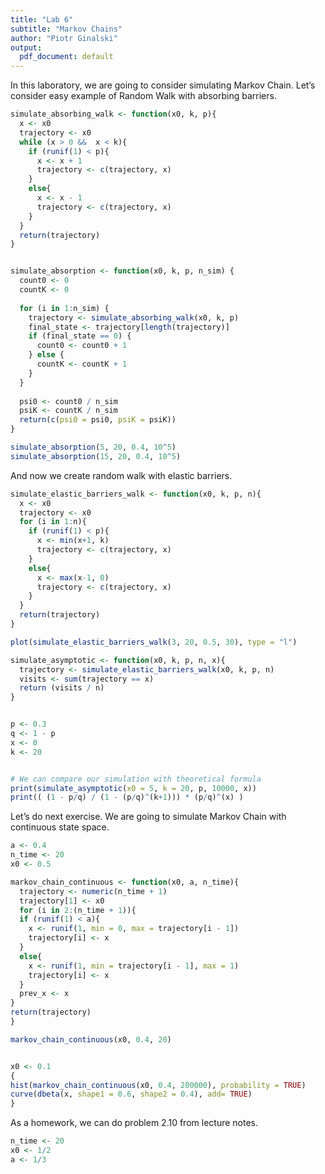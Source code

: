 ```yaml
---
title: "Lab 6"
subtitle: "Markov Chains"
author: "Piotr Ginalski"
output:
  pdf_document: default
---
```


In this laboratory, we are going to consider simulating Markov Chain. Let's consider
easy example of Random Walk with absorbing barriers.
```r
simulate_absorbing_walk <- function(x0, k, p){
  x <- x0
  trajectory <- x0
  while (x > 0 &&  x < k){
    if (runif(1) < p){
      x <- x + 1
      trajectory <- c(trajectory, x)
    }
    else{
      x <- x - 1
      trajectory <- c(trajectory, x)
    }
  }
  return(trajectory)
}


simulate_absorption <- function(x0, k, p, n_sim) {
  count0 <- 0
  countK <- 0
  
  for (i in 1:n_sim) {
    trajectory <- simulate_absorbing_walk(x0, k, p)
    final_state <- trajectory[length(trajectory)]
    if (final_state == 0) {
      count0 <- count0 + 1
    } else {
      countK <- countK + 1
    }
  }
  
  psi0 <- count0 / n_sim
  psiK <- countK / n_sim
  return(c(psi0 = psi0, psiK = psiK))
}

simulate_absorption(5, 20, 0.4, 10^5)
simulate_absorption(15, 20, 0.4, 10^5)

```
And now we create random walk with elastic barriers.
```r
simulate_elastic_barriers_walk <- function(x0, k, p, n){
  x <- x0
  trajectory <- x0
  for (i in 1:n){
    if (runif(1) < p){
      x <- min(x+1, k)
      trajectory <- c(trajectory, x)
    }
    else{
      x <- max(x-1, 0)
      trajectory <- c(trajectory, x)
    }
  }
  return(trajectory)
}

plot(simulate_elastic_barriers_walk(3, 20, 0.5, 30), type = "l")

simulate_asymptotic <- function(x0, k, p, n, x){
  trajectory <- simulate_elastic_barriers_walk(x0, k, p, n)
  visits <- sum(trajectory == x)
  return (visits / n)
}


p <- 0.3
q <- 1 - p
x <- 0
k <- 20


# We can compare our simulation with theoretical formula
print(simulate_asymptotic(x0 = 5, k = 20, p, 10000, x))
print(( (1 - p/q) / (1 - (p/q)^(k+1))) * (p/q)^(x) )
```
Let's do next exercise. We are going to simulate Markov Chain with continuous state space.
```r
a <- 0.4
n_time <- 20
x0 <- 0.5

markov_chain_continuous <- function(x0, a, n_time){  
  trajectory <- numeric(n_time + 1)
  trajectory[1] <- x0
  for (i in 2:(n_time + 1)){
  if (runif(1) < a){
    x <- runif(1, min = 0, max = trajectory[i - 1])
    trajectory[i] <- x
  }
  else{
    x <- runif(1, min = trajectory[i - 1], max = 1)
    trajectory[i] <- x
  }
  prev_x <- x
}
return(trajectory)
}

markov_chain_continuous(x0, 0.4, 20)


x0 <- 0.1
{
hist(markov_chain_continuous(x0, 0.4, 200000), probability = TRUE)
curve(dbeta(x, shape1 = 0.6, shape2 = 0.4), add= TRUE)
}

```
As a homework, we can do problem 2.10 from lecture notes.
```r
n_time <- 20
x0 <- 1/2
a <- 1/3
```